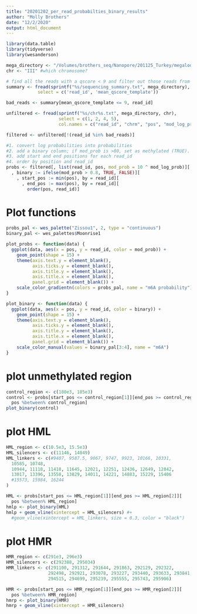 ```yaml
---
title: "20201202_per_read_probabilties_binary_results"
author: "Molly Brothers"
date: "12/2/2020"
output: html_document
---
```

```r
library(data.table)
library(tidyverse)
library(wesanderson)

mega_directory <- "/Volumes/brothers_seq/Nanopore/201125_Turkey/megalodon_output_06/"
chr <- "III" #which chromosome?

# find all the reads with a qscore < 9 and filter out those reads from the input chr.txt file
summary <- fread(sprintf("%s/sequencing_summary.txt", mega_directory),
            select = c('read_id', 'mean_qscore_template'))

bad_reads <- summary[mean_qscore_template <= 9, read_id]

unfiltered <- fread(sprintf("%s/chr%s.txt", mega_directory, chr),
                    select = c(1, 2, 4, 5),
                    col.names = c("read_id", "chrm", "pos", "mod_log_prob"))

filtered <- unfiltered[!(read_id %in% bad_reads)]

#1. convert log probabilities into probabilities
#2. add a binary column; if mod_prob is >80, set as methylated (TRUE). if < 80, set as unmethylated (FALSE)
#3. add start and end positions for each read_id
#4. order by position and read_id
probs <- filtered[, list(read_id, pos, mod_prob = 10 ^ mod_log_prob)][
  , binary := ifelse(mod_prob > 0.8, TRUE, FALSE)][
    , start_pos := min(pos), by = read_id][
      , end_pos := max(pos), by = read_id][
        order(pos, read_id)]
```
# Plot functions
```r
probs_pal <- wes_palette("Zissou1", 2, type = "continuous")
binary_pal <- wes_palettes$Moonrise1

plot_probs <- function(data) {
  ggplot(data, aes(x = pos, y = read_id, color = mod_prob)) +
    geom_point(shape = 15) +
    theme(axis.text.y = element_blank(),
          axis.ticks.y = element_blank(),
          axis.title.y = element_blank(),
          axis.title.x = element_blank(),
          panel.grid = element_blank()) +
    scale_color_gradientn(colors = probs_pal, name = "m6A probability")
}

plot_binary <- function(data) {
  ggplot(data, aes(x = pos, y = read_id, color = binary)) +
    geom_point(shape = 15) +
    theme(axis.text.y = element_blank(),
          axis.ticks.y = element_blank(),
          axis.title.y = element_blank(),
          axis.title.x = element_blank(),
          panel.grid = element_blank()) +
    scale_color_manual(values = binary_pal[3:4], name = "m6A")
}
```

# plot unmethylated region
```r
control_region <- c(180e3, 185e3)
control <- probs[start_pos <= control_region[1]][end_pos >= control_region[2]][
  pos %between% control_region]
plot_binary(control)
```

# plot HML
```r
HML_region <- c(10.5e3, 15.5e3)
HML_silencers <- c(11146, 14849)
HML_linkers <- c(#9407, 9587.5, 9067, 9747, 9923, 10166, 10331, 
  10585, 10748,
  10944, 11118, 11418, 11645, 12021, 12251, 12436, 12649, 12842,
  13017, 13396, 13558, 13829, 14011, 14221, 14883, 15229, 15406
  #15573, 15984, 16244
)

HML <- probs[start_pos <= HML_region[1]][end_pos >= HML_region[2]][
  pos %between% HML_region]
hmlp <- plot_binary(HML)
hmlp + geom_vline(xintercept = HML_silencers) #+
  #geom_vline(xintercept = HML_linkers, size = 0.3, color = "black")
```
# plot HMR
```r
HMR_region <- c(291e3, 296e3)
HMR_silencers <- c(292388, 295034)
HMR_linkers <- c(291100, 291312, 291644, 291863, 292129, 292322,
                292498, 292921, 293078, 293227, 293440, 293633, 293841, 294155,
                294515, 294699, 295239, 295555, 295743, 295906)

HMR <- probs[start_pos <= HMR_region[1]][end_pos >= HMR_region[2]][
  pos %between% HMR_region]
hmrp <- plot_binary(HMR)
hmrp + geom_vline(xintercept = HMR_silencers)
```